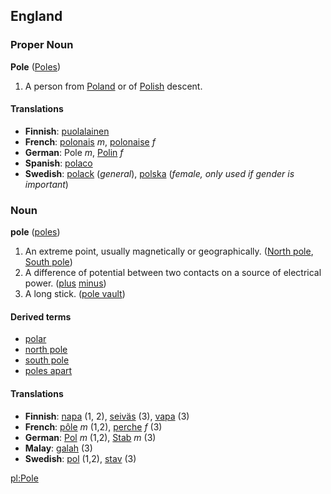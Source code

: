 ==England==
===Proper Noun===
'''Pole''' ([[Poles]])
#A person from [[Poland]] or of [[Polish]] descent.

====Translations====
*'''Finnish''': [[puolalainen]]
*'''French''': [[polonais]] ''m'', [[polonaise]] ''f''
*'''German''': Pole ''m'', [[Polin]] ''f''
*'''Spanish''': [[polaco]]
*'''Swedish''': [[polack]] (''general''), [[polska]] (''female, only used if gender is important'')

===Noun===
'''pole''' ([[poles]])
#An extreme point, usually magnetically or geographically. ([[North pole]], [[South pole]])
#A difference of potential between two contacts on a source of electrical power. ([[plus]] [[minus]])
#A long stick. ([[pole vault]])

====Derived terms====
*[[polar]]
*[[north pole]]
*[[south pole]]
*[[poles apart]]

====Translations====
*'''Finnish''': [[napa#Finnish|napa]] (1, 2), [[seiväs#Finnish|seiväs]] (3), [[vapa#Finnish|vapa]] (3)
*'''French''': [[pôle]] ''m'' (1,2), [[perche]] ''f'' (3)
*'''German''': [[Pol]] ''m'' (1,2), [[Stab]] ''m'' (3)
*'''Malay''': [[galah]] (3)
*'''Swedish''': [[pol]] (1,2), [[stav]] (3)

[[pl:Pole]]